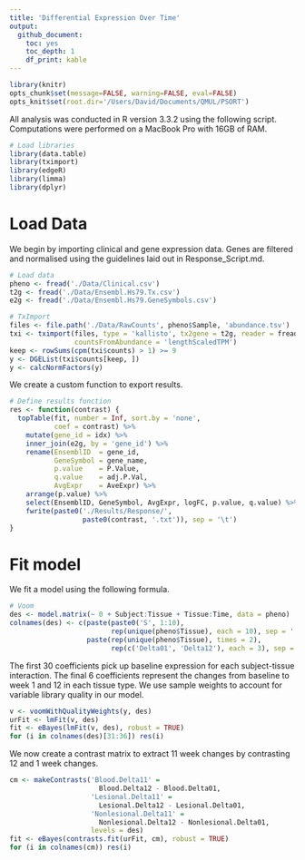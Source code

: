```yaml
---
title: 'Differential Expression Over Time'
output:
  github_document:
    toc: yes
    toc_depth: 1
    df_print: kable
---
```


```r
library(knitr)
opts_chunk$set(message=FALSE, warning=FALSE, eval=FALSE)
opts_knit$set(root.dir='/Users/David/Documents/QMUL/PSORT')
```

All analysis was conducted in R version 3.3.2 using the following script. Computations were performed on a MacBook Pro with 16GB of RAM. 

```r
# Load libraries
library(data.table)
library(tximport)
library(edgeR)
library(limma)
library(dplyr)
```

# Load Data

We begin by importing clinical and gene expression data. Genes are filtered and normalised using the guidelines laid out in Response_Script.md. 

```r
# Load data
pheno <- fread('./Data/Clinical.csv')
t2g <- fread('./Data/Ensembl.Hs79.Tx.csv')
e2g <- fread('./Data/Ensembl.Hs79.GeneSymbols.csv')

# TxImport
files <- file.path('./Data/RawCounts', pheno$Sample, 'abundance.tsv')
txi <- tximport(files, type = 'kallisto', tx2gene = t2g, reader = fread, 
                countsFromAbundance = 'lengthScaledTPM')
keep <- rowSums(cpm(txi$counts) > 1) >= 9
y <- DGEList(txi$counts[keep, ])
y <- calcNormFactors(y)
```

We create a custom function to export results.

```r
# Define results function
res <- function(contrast) {
  topTable(fit, number = Inf, sort.by = 'none',
           coef = contrast) %>%
    mutate(gene_id = idx) %>%
    inner_join(e2g, by = 'gene_id') %>%
    rename(EnsemblID  = gene_id,
           GeneSymbol = gene_name,
           p.value    = P.Value,
           q.value    = adj.P.Val,
           AvgExpr    = AveExpr) %>%
    arrange(p.value) %>%
    select(EnsemblID, GeneSymbol, AvgExpr, logFC, p.value, q.value) %>%
    fwrite(paste0('./Results/Response/', 
                  paste0(contrast, '.txt')), sep = '\t')
}
```

# Fit model

We fit a model using the following formula.

```r
# Voom
des <- model.matrix(~ 0 + Subject:Tissue + Tissue:Time, data = pheno)
colnames(des) <- c(paste(paste0('S', 1:10), 
                         rep(unique(pheno$Tissue), each = 10), sep = '.'),
                   paste(rep(unique(pheno$Tissue), times = 2), 
                         rep(c('Delta01', 'Delta12'), each = 3), sep = '.'))
```

The first 30 coefficients pick up baseline expression for each subject-tissue interaction. The final 6 coefficients represent the changes from baseline to week 1 and 12 in each tissue type. We use sample weights to account for variable library quality in our model. 

```r
v <- voomWithQualityWeights(y, des)
urFit <- lmFit(v, des)
fit <- eBayes(lmFit(v, des), robust = TRUE)
for (i in colnames(des)[31:36]) res(i)
```

We now create a contrast matrix to extract 11 week changes by contrasting 12 and 1 week changes.

```r
cm <- makeContrasts('Blood.Delta11' = 
                      Blood.Delta12 - Blood.Delta01,
                    'Lesional.Delta11' = 
                      Lesional.Delta12 - Lesional.Delta01,
                    'Nonlesional.Delta11' = 
                      Nonlesional.Delta12 - Nonlesional.Delta01,
                    levels = des)
fit <- eBayes(contrasts.fit(urFit, cm), robust = TRUE)
for (i in colnames(cm)) res(i)
```


